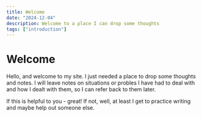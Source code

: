 ```yaml
---
title: Welcome
date: "2024-12-04"
description: Welcome to a place I can drop some thoughts
tags: ["introduction"]
---
```


# Welcome

Hello, and welcome to my site. I just needed a place to drop some thoughts and notes. I will leave notes on situations or probles I have had to deal with and how I dealt with them, so I can refer back to them later.

If this is helpful to you - great! If not, well, at least I get to practice writing and maybe help out someone else.
